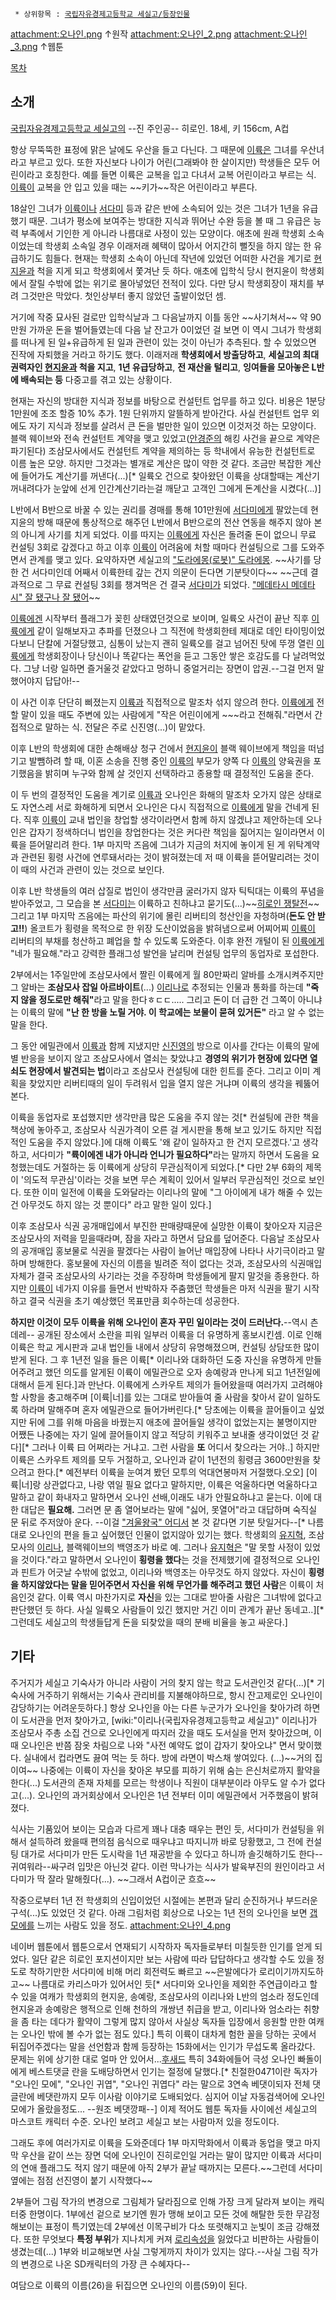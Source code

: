   * 상위항목 : [[국립자유경제고등학교 세실고/등장인물]]

attachment:오나인.png
↑원작
attachment:오나인_2.png attachment:오나인_3.png
↑웹툰

[[목차]]
== 소개 ==
[[국립자유경제고등학교 세실고]]의 --진 주인공-- 히로인. 18세, 키 156cm, A컵

항상 무뚝뚝한 표정에 맑은 날에도 우산을 들고 다닌다. 그 때문에 [[이륙]]은 그녀를 우산녀라고 부르고 있다. 또한 자신보다 나이가 어린(그래봐야 한 살이지만) 학생들은 모두 어린이라고 호칭한다. 예를 들면 이륙은 교복을 입고 다녀서 교복 어린이라고 부르는 식. [[이륙]]이 교복을 안 입고 있을 때는 ~~키가~~작은 어린이라고 부른다.

18살인 그녀가 [[이륙]]이나 [[서다미]] 등과 같은 반에 소속되어 있는 것은 그녀가 1년을 유급했기 때문. 그녀가 평소에 보여주는 방대한 지식과 뛰어난 수완 등을 볼 때 그 유급은 능력 부족에서 기인한 게 아니라 나름대로 사정이 있는 모양이다. 애초에 원래 학생회 소속이었는데 학생회 소속일 경우 이래저래 혜택이 많아서 어지간히 뻘짓을 하지 않는 한 유급하기도 힘들다. 현재는 학생회 소속이 아닌데 작년에 있었던 어떠한 사건을 계기로 [[현지윤]]과 척을 지게 되고 학생회에서 쫓겨난 듯 하다. 애초에 입학식 당시 현지윤이 학생회에서 잘릴 수밖에 없는 위기로 몰아넣었던 전적이 있다. 다만 당시 학생회장이 재치를 부려 그것만은 막았다. 첫인상부터 좋지 않았던 출발이었던 셈.

거기에 작중 묘사된 걸로만 입학식날과 그 다음날까지 이틀 동안 ~~사기쳐서~~ 약 90만원 가까운 돈을 벌어들였는데 다음 날 잔고가 0이었던 걸 보면 이 역시 그녀가 학생회를 떠나게 된 일+유급하게 된 일과 관련이 있는 것이 아닌가 추측된다. 할 수 있었으면 진작에 자퇴했을 거라고 하기도 했다. 이래저래 '''학생회에서 방출당하고''', '''세실고의 최대 권력자인 [[현지윤]]과 척을 지고''', '''1년 유급당하고''', '''전 재산을 털리고''', '''잉여들을 모아놓은 L반에 배속되는 등''' 다중고를 겪고 있는 상황이다.

현재는 자신의 방대한 지식과 정보를 바탕으로 컨설턴트 업무를 하고 있다. 비용은 1분당 1만원에 조조 할증 10% 추가. 1원 단위까지 알뜰하게 받아간다. 사실 컨설턴트 업무 외에도 자기 지식과 정보를 살려서 큰 돈을 벌만한 일이 있으면 이것저것 하는 모양이다. 블랙 웨이브와 전속 컨설턴트 계약을 맺고 있었고([[안경준]]의 해킹 사건을 끝으로 계약은 파기된다) 조삼모사에서도 컨설턴트 계약을 제의하는 등 학내에서 유능한 컨설턴트로 이름 높은 모양. 하지만 그것과는 별개로 계산은 많이 약한 것 같다. 조금만 복잡한 계산에 들어가도 계산기를 꺼낸다(...)[* 일륙오 건으로 찾아왔던 이륙을 상대할때는 계산기 꺼내려다가 눈앞에 선게 인간계산기라는걸 깨닫고 고객인 그에게 돈계산을 시켰다(...)]

L반에서 B반으로 바꿀 수 있는 권리를 경매를 통해 101만원에 [[서다미]]에게 팔았는데 현지윤의 방해 때문에 통상적으로 해주던 L반에서 B반으로의 전산 연동을 해주지 않아 본의 아니게 사기를 치게 되었다. 이를 따지는 [[이륙]]에게 자신은 돌려줄 돈이 없으니 무료 컨설팅 3회로 갚겠다고 하고 이후 [[이륙]]이 어려움에 처할 때마다 컨설팅으로 그를 도와주면서 관계를 맺고 있다. 요약하자면 세실고의 [["도라에몽(로봇)" 도라에몽]]. ~~사기를 당한 건 서다미인데 어째서 이륙한테 갚는 건지 의문이 든다면 기분탓이다~~ ~~근데 결과적으로 그 무료 컨설팅 3회를 챙겨먹은 건 결국 [[서다미]]가 되었다. [["메데타시 메데타시" 잘 됐구나 잘 됐어]]~~

[[이륙]]에겐 시작부터 플래그가 꽂힌 상태였던것으로 보이며, 일륙오 사건이 끝난 직후 [[이륙]]에게 같이 일해보자고 추파를 던졌으나 그 직전에 학생회한테 제대로 데인 타이밍이었다보니 단칼에 거절당했고, 심통이 났는지 괜히 일륙오를 걸고 넘어진 탓에 뚜껑 열린 [[이륙]]에게 학생회장이나 당신이나 똑같다는 폭언을 듣고 그동안 쌓은 호감도를 다 날려먹었다. 그냥 너랑 일하면 즐거울것 같았다고 멍하니 중얼거리는 장면이 압권.--그걸 먼저 말했어야지 답답아!--

이 사건 이후 단단히 삐졌는지 [[이륙]]과 직접적으로 말조차 섞지 않으려 한다. [[이륙]]에게 전할 말이 있을 때도 주변에 있는 사람에게 "작은 어린이에게 ~~~라고 전해줘."라면서 간접적으로 말하는 식. 전달은 주로 신진영(...)이 맡았다.

이후 L반의 학생회에 대한 손해배상 청구 건에서 [[현지윤]]이 블랙 웨이브에게 책임을 떠넘기고 발뺌하려 할 때, 이혼 소송을 진행 중인 [[이륙]]의 부모가 양쪽 다 [[이륙]]의 양육권을 포기했음을 밝히며 누구와 함께 살 것인지 선택하라고 종용할 때 결정적인 도움을 준다.

이 두 번의 결정적인 도움을 계기로 [[이륙]]과 오나인은 화해의 말조차 오가지 않은 상태로도 자연스레 서로 화해하게 되면서 오나인은 다시 직접적으로 [[이륙]]에게 말을 건네게 된다. 직후 [[이륙]]이 교내 법인을 창업할 생각이라면서 함께 하지 않겠냐고 제안하는데 오나인은 갑자기 정색하더니 법인을 창업한다는 것은 커다란 책임을 짊어지는 일이라면서 이륙을 뜯어말리려 한다. 1부 마지막 즈음에 그녀가 지금의 처지에 놓이게 된 게 위탁계약과 관련된 횡령 사건에 연루돼서라는 것이 밝혀졌는데 저 때 이륙을 뜯어말리려는 것이 이 때의 사건과 관련이 있는 것으로 보인다.

이후 L반 학생들의 여러 삽질로 법인이 생각만큼 굴러가지 않자 틱틱대는 이륙의 푸념을 받아주었고, 그 모습을 본 [[서다미]]는 이륙하고 친하냐고 묻기도(...)~~[[히로인 쟁탈전]]~~ 그리고 1부 마지막 즈음에는 파산의 위기에 몰린 리버티의 청산인을 자청하며('''돈도 안 받고!!''') 올코트가 횡령을 목적으로 한 위장 도산이었음을 밝혀냄으로써 어찌어찌 [[이륙]]이 리버티의 부채를 청산하고 폐업을 할 수 있도록 도와준다. 이후 완전 개털이 된 [[이륙]]에게 "네가 필요해."라고 강력한 플래그성 발언을 날리며 컨설팅 업무의 동업자로 포섭한다.

2부에서는 1주일만에 조삼모사에서 짤린 이륙에게 월 80만짜리 알바를 소개시켜주지만 그 알바는 '''조삼모사 잡일 아르바이트'''(...) [[이리나]]로 추정되는 인물과 통화를 하는데 '''"죽지 않을 정도로만 해줘"'''라고 말을 한다ㅎㄷㄷ.....
그리고 돈이 더 급한 건 그쪽이 아니냐는 이륙의 말에 '''"난 한 방을 노릴 거야. 이 학교에는 보물이 묻혀 있거든"''' 라고 알 수 없는 말을 한다.

그 동안 에밀관에서 [[이륙]]과 함께 지냈지만 [[신진영]]의 방으로 이사를 간다는 이륙의 말에 별 반응을 보이지 않고 조삼모사에서 열쇠는 찾았냐고 '''경영의 위기가 현장에 있다면 열쇠도 현장에서 발견되는 법'''이라고 조삼모사 컨설팅에 대한 힌트를 준다. 그리고 이미 계획을 찾았지만 리버티때의 일이 두려워서 입을 열지 않은 거냐며 이륙의 생각을 꿰뚫어본다.

이륙을 동업자로 포섭했지만 생각만큼 많은 도움을 주지 않는 것[* 컨설팅에 관한 책을 책상에 놓아주고, 조삼모사 식권가격이 오른 걸 게시판을 통해 보고 있기도 하지만 직접적인 도움을 주지 않았다.]에 대해 이륙도 '왜 같이 일하자고 한 건지 모르겠다.'고 생각하고, 서다미가 '''"륙이에겐 내가 아니라 언니가 필요하다"'''라는 말까지 하면서 도움을 요청했는데도 거절하는 둥 이륙에게 상당히 무관심적이게 되었다.[* 다만 2부 6화의 제목이 '의도적 무관심'이라는 것을 보면 무슨 계획이 있어서 일부러 무관심적인 것으로 보인다. 또한 이미 일전에 이륙을 도와달라는 이리나의 말에 "그 아이에게 내가 해줄 수 있는건 아무것도 하지 않는 것 뿐이다" 라고 말한 일이 있다.]

이후 조삼모사 식권 공개매입에서 부진한 판매량때문에 실망한 이륙이 찾아오자 지금은 조삼모사의 저력을 믿을때라며, 잠을 자라고 하면서 담요를 덮어준다. 다음날 조삼모사의 공개매입 홍보물로 식권을 팔겠다는 사람이 늘어난 매입장에 나타나 사기극이라고 말하며 방해한다. 홍보물에 자신의 이름을 빌려준 적이 없다는 것과, 조삼모사의 식권매입 자체가 결국 조삼모사의 사기라는 것을 주장하며 학생들에게 팔지 말것을 종용한다. 하지만 [[이륙]]이 네가지 이유를 들면서 반박하자 주춤했던 학생들은 마저 식권을 팔기 시작하고 결국 식권을 초기 예상했던 목표만큼 회수하는데 성공한다.

'''하지만 이것이 모두 이륙을 위해 오나인이 혼자 꾸민 일이라는 것이 드러난다.'''--역시 츤데레-- 공개된 장소에서 소란을 피워 일부러 이륙을 더 유명하게 홍보시킨셈. 이로 인해 이륙은 학교 게시판과 교내 법인들 내에서 상당히 유명해졌으며, 컨설팅 상담또한 많이 받게 된다. 그 후 1년전 일을 들은 이륙[* 이리나와 대화하던 도중 자신을 유명하게 만들어주려고 했던 의도를 알게된 이륙이 에밀관으로 오자 송예랑과 만나게 되고 1년전일에 대해서 듣게 된다.]과 만난다. 이륙에게 스카우트 제의가 들어왔을때 여러가지 고려해야할 사항을 충고해주며 [이륙|너]를 있는 그대로 받아들여 줄 사람을 찾아서 같이 일하도록 하라며 말해주며 혼자 에밀관으로 들어가버린다.[* 당초에는 이륙을 끌어들이고 싶었지만 뒤에 그를 위해 마음을 바꿨는지 애초에 끌어들일 생각이 없었는지는 불명이지만 어쨌든 나중에는 자기 일에 끌어들이지 않고 적당히 키워주고 보내줄 생각이었던 것 같다][* 그러나 이륙 曰 어쩌라는 거냐고. 그런 사람을 '''또''' 어디서 찾으라는 거야..] 하지만 이륙은 스카우트 제의를 모두 거절하고, 오나인과 같이 1년전의 횡령금 3600만원을 찾으려고 한다.[* 예전부터 이륙을 눈여겨 봤던 모투의 억대연봉마저 거절했다.오오] [이륙|너]랑 상관없다고, 나랑 엮일 필요 없다고 말하지만, 이륙은 억울하다면 억울하다고 말하고 같이 화내자고 말하면서 오나인 선배,이래도 내가 안필요하냐고 묻는다. 이에 대한 대답은 '''필요해.''' 그러면 문 좀 열어보라는 말에 "싫어, 못열어"라고 대답하며 숙직실 문 뒤로 주저앉아 운다. --이걸 [["겨울왕국" 어디서]] 본 것 같다면 기분 탓일거다--[* 나름대로 오나인의 편을 들고 싶어했던 인물이 없지않아 있기는 했다. 학생회의 [[유지혁]], 조삼모사의 [[이리나]], 블랙웨이브의 백영조가 바로 예. 그러나 [[유지혁]]은 "말 못할 사정이 있었을 것이다."라고 말하면서 오나인이 '''횡령을 했다'''는 것을 전제했기에 결정적으로 오나인과 핀트가 어긋날 수밖에 없었고, 이리나와 백영조는 아무것도 하지 않았다. 자신이 '''횡령을 하지않았다는 말을 믿어주면서 자신을 위해 무언가를 해주려고 했던 사람'''은 이륙이 처음인것 같다. 이륙 역시 마찬가지로 '''자신'''을 있는 그대로 받아줄 사람은 그녀밖에 없다고 판단했던 듯 하다. 사실 일륙오 사람들이 있긴 했지만 거긴 이미 관계가 끝난 동네고..][* 그런데도 세실고의 학생들답게 돈을 되찾았을 때의 분배 비율을 놓고 싸운다.]


== 기타 ==
주거지가 세실고 기숙사가 아니라 사람이 거의 찾지 않는 학교 도서관인것 같다(...)[* 기숙사에 거주하기 위해서는 기숙사 관리비를 지불해야하므로, 항시 잔고제로인 오나인이 감당하기는 어려운듯하다.] 항상 오나인을 아는 다른 누군가가 오나인을 찾아가려 하면 이 도서관을 먼저 찾아가고, [wiki:"이리나(국립자유경제고등학교 세실고)" 이리나]가 조삼모사 주총 소집 건으로 오나인에게 따지러 갔을 때도 도서실을 먼저 찾아갔으며, 이때 오나인은 반쯤 잠옷 차림으로 나와 "사전 예약도 없이 갑자기 찾아오냐" 면서 맞이했다. 실내에서 컵라면도 끓여 먹는 듯 하다. 방에 라면이 박스채 쌓여있다. (...)~~거의 집이여~~ 나중에는 이륙이 자신을 찾아온 부모를 피하기 위해 숨는 은신처로까지 활약을 한다(...) 도서관의 존재 자체를 모르는 학생이나 직원이 대부분이라 아무도 알 수가 없다고(...). 
오나인의 과거회상에서 오나인은 1년 전부터 이미 에밀관에서 거주했음이 밝혀졌다.

식사는 기품있어 보이는 모습과 다르게 꽤나 대충 때우는 편인 듯, 서다미가 컨설팅을 위해서 설득하려 왔을때 편의점 음식으로 때우냐고 따지니까 바로 당황했고, 그 전에 컨설팅 대가로 서다미가 만든 도시락을 1년 재공받을 수 있다고 하니까 솔깃해하기도 한다--귀여워라--싸구려 입맛은 아닌것 같다. 이런 막나가는 식사가 발육부진의 원인이라고 서다미가 딱 잘라 말해줬다(...). ~~그래서 A컵이군 흐흐~~

작중으로부터 1년 전 학생회의 신입이었던 시절에는 본편과 달리 순진하거나 부드러운 구석(...)도 있었던 것 같다. 아래 그림처럼 회상으로 나오는 1년 전의 오나인을 보면 [[갭 모에]]를 느끼는 사람도 있을 정도.
attachment:오나인_4.png


네이버 웹툰에서 웹툰으로서 연재되기 시작하자 독자들로부터 미칠듯한 인기를 얻게 되었다. 일단 같은 히로인 포지션이지만 보는 사람에 따라 답답하다고 생각할 수도 있을 정도로 착하기만한 서다미에 비해 머리 회전력도 빠르고 ~~은발에다가 로리이기까지도하고~~ 나름대로 카리스마가 있어서인 듯[* 서다미와 오나인을 제외한 주연급이라고 할 수 있을 여캐가 학생회의 현지윤, 송예랑, 조삼모사의 이리나와 L반의 엄소라 정도인데 현지윤과 송예랑은 행적으로 인해 천하의 개쌍년 취급을 받고, 이리나와 엄소라는 취향을 좀 타는 데다가 활약이 그렇게 많지 않아서 사실상 독자들 입장에서 응원할 만한 여캐는 오나인 밖에 볼 수가 없는 점도 있다.]
특히 이륙이 대차게 험한 꼴을 당하는 곳에서 뒤집어주겠다는 말을 선언함과 함께 등장하는 15화에서는 인기가 무섭도록 올라갔다. 문제는 위에 상기한 대로 얼마 안 있어서...[[후새드]]
특히 34화에들어 극성 오나인 빠돌이에게  베스트댓글 란을 도배당하면서 인기는 절정에 달했다.[* 친절한0471이란 독자가 "오나인 모에", "오나인 귀엽", "오나인 귀엽다" 라는 말으로 3연속 베댓이되자 전체 댓글란에 베댓란까지 모두 이사람 이야기로 도배되었다. 심지어 이날 자동검색어에 오나인 모에가 올랐을정도...  --원조 베댓깡패--] 이제 적어도 웹툰 독자들 사이에선 세실고의 마스코트 캐릭터 수준. 오나인 보려고 세실고 보는 사람마저 있을 정도이다.

그래도 후에 여러가지로 이륙을 도와준데다 1부 마지막화에서 이륙과 동업을 맺고 마지막 우산을 같이 쓰는 장면 덕에 오나인이 진히로인일 거라는 말이 많지만 이륙과 서다미의 연애 플래그도 적지 않기 때문에 아직 2부가 끝날 때까지는 모른다.~~그런데 서다미 옆에는 점점 선진영이 붙기 시작했다~~

2부들어 그림 작가의 변경으로 그림체가 달라짐으로 인해 가장 크게 달라져 보이는 캐릭터중 한명이다. 1부에선 겉으로 보기엔 뭔가 맹해 보이고 모든 것에 해탈한 듯한 무감정해보이는 표정이 특기였는데 2부에선 이목구비가 다소 또렷해지고 눈빛이 조금 강해졌다. 또한 무엇보다 '''특정 부위'''가 지나치게 커져 [[로리]]속성을 잃었다고 비판하는 사람들이 생겼는데(...) 1부와 비교해보면 사실 그렇게까지 차이가 있지는 않다.--사실 그림 작가의 변경으로 나온 SD캐릭터의 가장 큰 수혜자다--

여담으로 이륙의 이름(26)을 뒤집으면 오나인의 이름(59)이 된다.
